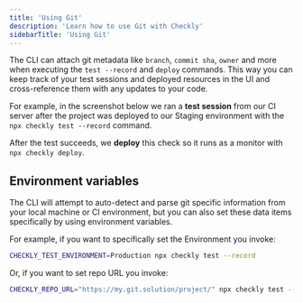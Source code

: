 ```yaml
--- 
title: 'Using Git'
description: 'Learn how to use Git with Checkly'
sidebarTitle: 'Using Git'
---
```



The CLI can attach git metadata like `branch`, `commit sha`, `owner` and more when executing the `test --record` and `deploy` commands. This way you can keep track of 
your test sessions and deployed resources in the UI and cross-reference them with any updates to your code.

For example, in the screenshot below we ran a **test session** from our CI server after the project was deployed to our 
Staging environment with the `npx checkly test --record` command.

After the test succeeds, we **deploy** this check so it runs as a monitor with `npx checkly deploy`. 


## Environment variables

The CLI will attempt to auto-detect and parse git specific information from your local machine or CI environment, but you 
can also set these data items specifically by using environment variables.

For example, if you want to specifically set the Environment you invoke:

```bash
CHECKLY_TEST_ENVIRONMENT=Production npx checkly test --record
```

Or, if you want to set repo URL you invoke:

```bash
CHECKLY_REPO_URL="https://my.git.solution/project/" npx checkly test --record
```

